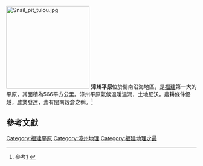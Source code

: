 [[File:Snail_pit_tulou.jpg|220px]]
'''漳州平原'''位於閩南沿海地區，是[[福建|福建]]第一大的平原，其面積為566平方公里。漳州平原氣候溫暖溫潤，土地肥沃，農耕條件優越，農業發達，素有閩南穀倉之稱。<ref>參考[http://content.edu.tw/senior/history/ks_rs/taiwan/people/people-4.htm] {{Wayback|url=http://content.edu.tw/senior/history/ks_rs/taiwan/people/people-4.htm |date=20100328214923 }}</ref>

==參考文獻==
<div class="references-small">
<references />
</div>

{{中国平原}}
[[Category:福建平原|Category:福建平原]]
[[Category:漳州地理|Category:漳州地理]]
[[Category:福建地理之最|Category:福建地理之最]]